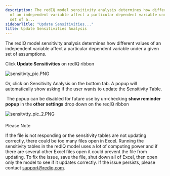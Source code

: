```yaml
---
description: The redIQ model sensitivity analysis determines how different values
  of an independent variable affect a particular dependent variable under a given
  set of a...
sidebarTitle: "Update Sensitivities..."
title: Update Sensitivities Analysis
---
```


The redIQ model sensitivity analysis determines how different values of an independent variable affect a particular dependent variable under a given set of assumptions.


Click **Update Sensitivities** on redIQ ribbon


<Frame>
  <img src="/images/rediq/2618f4378cbd53e4f05167fca0a7e6408658fc93.png" alt="sensitivty_pic.PNG" />
</Frame>


Or, click on Sensitivity Analysis on the bottom tab. A popup will automatically show asking if the user wants to update the Sensitivity Table.


 The popup can be disabled for future use by un-checking **show reminder popup** in the **other settings** drop down on the reqIQ ribbon


<Frame>
  <img src="/images/rediq/197820d54d99e56f69058ff61402c9fbd4f04825.png" alt="sensitvtty_pic_2.PNG" />
</Frame>



#### 
Please Note


If the file is not responding or the sensitivity tables are not updating correctly, there could be too many files open in Excel. Running the sensitivity tables in the redIQ model uses a lot of computing power and if there are several other Excel files open it could prevent the file from updating. To fix the issue, save the file, shut down all of Excel, then open only the model to see if it updates correctly. If the issue persists, please contact [support@rediq.com](mailto:support@rediq.com).